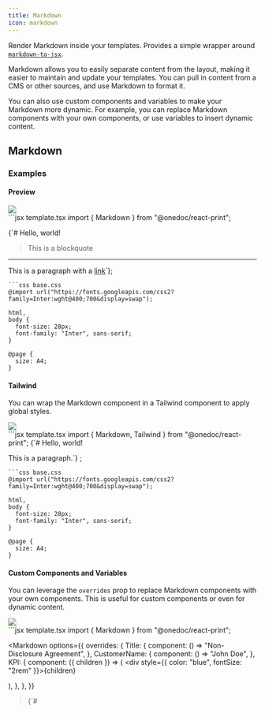 ```yaml
---
title: Markdown
icon: markdown
---
```


Render Markdown inside your templates. Provides a simple wrapper around [`markdown-to-jsx`](https://github.com/quantizor/markdown-to-jsx).

Markdown allows you to easily separate content from the layout, making it easier to maintain and update your templates. You can pull in content from a CMS or other sources, and use Markdown to format it.

You can also use custom components and variables to make your Markdown more dynamic. For example, you can replace Markdown components with your own components, or use variables to insert dynamic content.

## Markdown

### Examples

#### Preview

<Frame type="glass"><img src="../images/previews/markdown-a63ce00d/document.1.jpg" style={{ maxHeight: '400px', borderRadius: "0.25rem", overflow: "hidden" }} /></Frame>

<div style={{paddingTop: "1rem", paddingBottom: "1rem"}}><CodeGroup>
```jsx template.tsx
import { Markdown } from "@onedoc/react-print";

<Markdown>{`# Hello, world!

> This is a blockquote

---

This is a paragraph with a [link](https://google.com)`}</Markdown>;

```
```css base.css
@import url("https://fonts.googleapis.com/css2?family=Inter:wght@400;700&display=swap");

html,
body {
  font-size: 28px;
  font-family: "Inter", sans-serif;
}

@page {
  size: A4;
}

```
</CodeGroup></div>

#### Tailwind

You can wrap the Markdown component in a Tailwind component to apply global styles.

<Frame type="glass"><img src="../images/previews/markdown-5634c038/document.1.jpg" style={{ maxHeight: '400px', borderRadius: "0.25rem", overflow: "hidden" }} /></Frame>

<div style={{paddingTop: "1rem", paddingBottom: "1rem"}}><CodeGroup>
```jsx template.tsx
import { Markdown, Tailwind } from "@onedoc/react-print";

<Tailwind>
  <Markdown
    options={{
      overrides: {
        h1: {
          props: {
            className: "text-2xl font-bold",
          },
        },
      },
    }}
  >{`# Hello, world!

This is a paragraph.`}</Markdown>
</Tailwind>;

```
```css base.css
@import url("https://fonts.googleapis.com/css2?family=Inter:wght@400;700&display=swap");

html,
body {
  font-size: 28px;
  font-family: "Inter", sans-serif;
}

@page {
  size: A4;
}

```
</CodeGroup></div>

#### Custom Components and Variables

You can leverage the `overrides` prop to replace Markdown components with your own components. This is useful for custom components or even for dynamic content.

<Frame type="glass"><img src="../images/previews/markdown-f81adf8c/document.1.jpg" style={{ maxHeight: '400px', borderRadius: "0.25rem", overflow: "hidden" }} /></Frame>

<div style={{paddingTop: "1rem", paddingBottom: "1rem"}}><CodeGroup>
```jsx template.tsx
import { Markdown } from "@onedoc/react-print";

<Markdown
  options={{
    overrides: {
      Title: {
        component: () => "Non-Disclosure Agreement",
      },
      CustomerName: {
        component: () => "John Doe",
      },
      KPI: {
        component: ({ children }) => (
          <div style={{ color: "blue", fontSize: "2rem" }}>{children}</div>
        ),
      },
    },
  }}
>{`# <Title />

This agreement is signed with <CustomerName />.

<KPI>20/month</KPI>`}</Markdown>;

```
```css base.css
@import url("https://fonts.googleapis.com/css2?family=Inter:wght@400;700&display=swap");

html,
body {
  font-size: 28px;
  font-family: "Inter", sans-serif;
}

@page {
  size: A4;
}

```
</CodeGroup></div>

